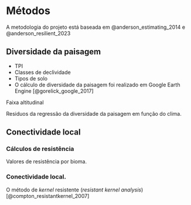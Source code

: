 # Métodos

A metodologia do projeto está baseada em
@anderson_estimating_2014 e @anderson_resilient_2023


## Diversidade da paisagem 

+ TPI
+ Classes de declividade
+ Tipos de solo 
+ 
O cálculo de diversidade da paisagem foi realizado em Google Earth Engine [@gorelick_google_2017]

Faixa altitudinal

Residuos da regressão da diversidade da paisagem em função do clima. 


## Conectividade local 

### Cálculos de resistência

Valores de resistência por bioma.



### Conectividade local.


O método de _kernel_ resistente (_resistant kernel analysis_) [@compton_resistantkernel_2007]

